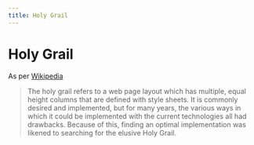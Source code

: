 ```yaml
---
title: Holy Grail
---
```



# Holy Grail

As per [Wikipedia](https://en.wikipedia.org/wiki/Holy_grail_(web_design))

> The holy grail refers to a web page layout which has multiple, equal height columns that are defined with style sheets. It is commonly desired and implemented, but for many years, the various ways in which it could be implemented with the current technologies all had drawbacks. Because of this, finding an optimal implementation was likened to searching for the elusive Holy Grail.

<Editor component={HolyGrail} />
